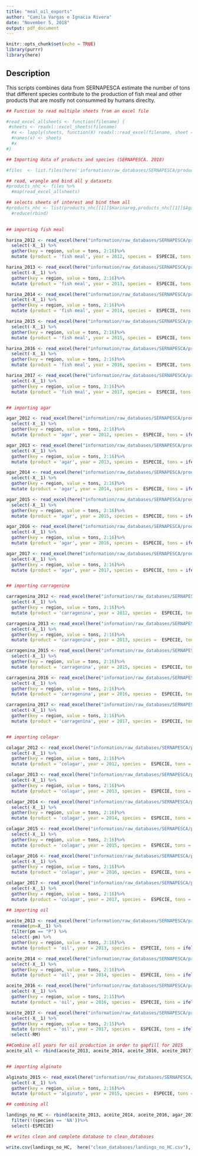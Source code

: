 ```yaml
---
title: "meal_oil_exports"
author: "Camila Vargas e Ignacia Rivera"
date: "November 5, 2018"
output: pdf_document
---
```


```r
knitr::opts_chunk$set(echo = TRUE)
library(purrr)
library(here)
```

## Description

This scripts combines data from SERNAPESCA estimate the number of tons that different species contribute to the production of fish meal and other products that are mostly not consummed by humans direclty.   

```r

## Function to read multiple sheets from an excel file

#read_excel_allsheets <- function(filename) { 
 #sheets <- readxl::excel_sheets(filename) 
  #x <- lapply(sheets, function(X) readxl::read_excel(filename, sheet = X)) 
  #names(x) <- sheets 
  #x 
#}

## Importing data of products and species (SERNAPESCA. 2018)

#files  <- list.files(here('information/raw_databases/SERNAPESCA/products'), pattern= 'products_per_species_region_month', full.names = TRUE)

## read, wrangle and bind all y datasets
#products_nhc <- files %>% 
  #map(read_excel_allsheets)

## selects sheets of interest and bind them all 
#products_nhc <- list(products_nhc[[1]]$Harinareg,products_nhc[[1]]$Agarreg, products_nhc[[1]]$Carrageninareg, products_nhc[[1]]$Colagarreg, products_nhc[[2]]$Harinareg,products_nhc[[2]]$Agarreg, products_nhc[[2]]$Carrageninareg, products_nhc[[2]]$Colagarreg, products_nhc[[3]]$Harinareg,products_nhc[[3]]$Agarreg, products_nhc[[3]]$Carrageninareg, products_nhc[[3]]$Colagarreg, products_nhc[[4]]$Harinareg,products_nhc[[4]]$Agarreg, products_nhc[[4]]$Carrageninareg, products_nhc[[4]]$Colagarreg, products_nhc[[5]]$Harinareg,products_nhc[[5]]$Agarreg, products_nhc[[5]]$Carrageninareg, products_nhc[[5]]$Colagarreg) %>% 
  #reduce(rbind) 
  
```

```r

## importing fish meal 

harina_2012 <- read_excel(here("information/raw_databases/SERNAPESCA/products/products_per_species_region_month_2012.xlsx"), sheet = "Harinareg", range = "A6:Q58") %>% 
  select(-X__1) %>% 
  gather(key = region, value = tons, 2:16)%>% 
  mutate (product = 'fish meal', year = 2012, species =  ESPECIE, tons = ifelse(tons =="-", 0, tons))

harina_2013 <- read_excel(here("information/raw_databases/SERNAPESCA/products/products_per_species_region_month_2013.xlsx"), sheet = "Harinareg", range = "A6:Q44") %>% 
  select(-X__1) %>% 
  gather(key = region, value = tons, 2:16)%>% 
  mutate (product = 'fish meal', year = 2013, species =  ESPECIE, tons = ifelse(tons == "-", 0, tons))

harina_2014 <- read_excel(here("information/raw_databases/SERNAPESCA/products/products_per_species_region_month_2014.xlsx"), sheet = "Harinareg", range = "A6:Q54") %>% 
  select(-X__1) %>% 
  gather(key = region, value = tons, 2:16)%>% 
  mutate (product = 'fish meal', year = 2014, species =  ESPECIE, tons = ifelse(tons == "-", 0, tons))

harina_2015 <- read_excel(here("information/raw_databases/SERNAPESCA/products/products_per_species_region_month_2015.xlsx"), sheet = "Harinareg", range = "A6:Q38") %>% 
  select(-X__1) %>% 
  gather(key = region, value = tons, 2:16)%>% 
  mutate (product = 'fish meal', year = 2015, species =  ESPECIE, tons = ifelse(tons == "-", 0, tons))

harina_2016 <- read_excel(here("information/raw_databases/SERNAPESCA/products/products_per_species_region_month_2016.xlsx"), sheet = "Harinareg", range = "A6:Q44") %>% 
  select(-X__1) %>% 
  gather(key = region, value = tons, 2:16)%>% 
  mutate (product = 'fish meal', year = 2016, species =  ESPECIE, tons = ifelse(tons == "-", 0, tons))

harina_2017 <- read_excel(here("information/raw_databases/SERNAPESCA/products/products_per_species_region_month_2017.xlsx"), sheet = "Harinareg", range = "A6:Q46") %>% 
  select(-X__1) %>% 
  gather(key = region, value = tons, 2:16)%>% 
  mutate (product = 'fish meal', year = 2017, species =  ESPECIE, tons = ifelse(tons == "-", 0, tons))


## importing agar 

agar_2012 <- read_excel(here("information/raw_databases/SERNAPESCA/products/products_per_species_region_month_2012.xlsx"), sheet = "Agarreg", range = "A6:Q8") %>% 
  select(-X__1) %>% 
  gather(key = region, value = tons, 2:16)%>% 
  mutate (product = 'agar', year = 2012, species =  ESPECIE, tons = ifelse(tons == "-", 0, tons)) 

agar_2013 <- read_excel(here("information/raw_databases/SERNAPESCA/products/products_per_species_region_month_2013.xlsx"), sheet = "Agarreg", range = "A6:Q8") %>% 
  select(-X__1) %>% 
  gather(key = region, value = tons, 2:16)%>% 
  mutate (product = 'agar', year = 2013, species =  ESPECIE, tons = ifelse(tons == "-", 0, tons))

agar_2014 <- read_excel(here("information/raw_databases/SERNAPESCA/products/products_per_species_region_month_2014.xlsx"), sheet = "Agarreg", range = "A6:Q10") %>% 
  select(-X__1) %>% 
  gather(key = region, value = tons, 2:16)%>% 
  mutate (product = 'agar', year = 2014, species =  ESPECIE, tons = ifelse(tons == "-", 0, tons))

agar_2015 <- read_excel(here("information/raw_databases/SERNAPESCA/products/products_per_species_region_month_2015.xlsx"), sheet = "Agarreg", range = "A6:Q8") %>% 
  select(-X__1) %>% 
  gather(key = region, value = tons, 2:16)%>% 
  mutate (product = 'agar', year = 2015, species =  ESPECIE, tons = ifelse(tons == "-", 0, tons))

agar_2016 <- read_excel(here("information/raw_databases/SERNAPESCA/products/products_per_species_region_month_2016.xlsx"), sheet = "Agarreg", range = "A6:Q8") %>% 
  select(-X__1) %>% 
  gather(key = region, value = tons, 2:16)%>% 
  mutate (product = 'agar', year = 2016, species =  ESPECIE, tons = ifelse(tons == "-", 0, tons))

agar_2017 <- read_excel(here("information/raw_databases/SERNAPESCA/products/products_per_species_region_month_2017.xlsx"), sheet = "Agarreg", range = "A6:Q8") %>% 
  select(-X__1) %>% 
  gather(key = region, value = tons, 2:16)%>% 
  mutate (product = 'agar', year = 2017, species =  ESPECIE, tons = ifelse(tons == "-", 0, tons))


## importing carragenina

carragenina_2012 <- read_excel(here("information/raw_databases/SERNAPESCA/products/products_per_species_region_month_2012.xlsx"), sheet = "Carrageninareg", range = "A6:Q10") %>% 
  select(-X__1) %>% 
  gather(key = region, value = tons, 2:16)%>% 
  mutate (product = 'carragenina', year = 2012, species =  ESPECIE, tons = ifelse(tons == "-", 0, tons)) 

carragenina_2013 <- read_excel(here("information/raw_databases/SERNAPESCA/products/products_per_species_region_month_2013.xlsx"), sheet = "Carrageninareg", range = "A6:Q12") %>% 
  select(-X__1) %>% 
  gather(key = region, value = tons, 2:16)%>% 
  mutate (product = 'carragenina', year = 2013, species =  ESPECIE, tons = ifelse(tons == "-", 0, tons))

carragenina_2015 <- read_excel(here("information/raw_databases/SERNAPESCA/products/products_per_species_region_month_2015.xlsx"), sheet = "Carrageninareg", range = "A6:Q12") %>% 
  select(-X__1) %>% 
  gather(key = region, value = tons, 2:16)%>% 
  mutate (product = 'carragenina', year = 2015, species =  ESPECIE, tons = ifelse(tons == "-", 0, tons))

carragenina_2016 <- read_excel(here("information/raw_databases/SERNAPESCA/products/products_per_species_region_month_2016.xlsx"), sheet = "Carrageninareg", range = "A6:Q12") %>% 
  select(-X__1) %>% 
  gather(key = region, value = tons, 2:16)%>% 
  mutate (product = 'carragenina', year = 2016, species =  ESPECIE, tons = ifelse(tons =="-", 0, tons))

carragenina_2017 <- read_excel(here("information/raw_databases/SERNAPESCA/products/products_per_species_region_month_2017.xlsx"), sheet = "Carrageninareg", range = "A6:Q14") %>% 
  select(-X__1) %>% 
  gather(key = region, value = tons, 2:16)%>% 
  mutate (product = 'carragenina', year = 2017, species =  ESPECIE, tons = ifelse(tons =="-", 0, tons))


## importing colagar

colagar_2012 <- read_excel(here("information/raw_databases/SERNAPESCA/products/products_per_species_region_month_2012.xlsx"), sheet = "Colagarreg", range = "A6:Q8") %>% 
  select(-X__1) %>% 
  gather(key = region, value = tons, 2:16)%>% 
  mutate (product = 'colagar', year = 2012, species =  ESPECIE, tons = ifelse(tons == "-", 0, tons)) 

colagar_2013 <- read_excel(here("information/raw_databases/SERNAPESCA/products/products_per_species_region_month_2013.xlsx"), sheet = "Colagarreg", range = "A6:Q8") %>% 
  select(-X__1) %>% 
  gather(key = region, value = tons, 2:16)%>% 
  mutate (product = 'colagar', year = 2013, species =  ESPECIE, tons = ifelse(tons == "-", 0, tons))

colagar_2014 <- read_excel(here("information/raw_databases/SERNAPESCA/products/products_per_species_region_month_2014.xlsx"), sheet = "Colagarreg", range = "A6:Q8") %>% 
  select(-X__1) %>% 
  gather(key = region, value = tons, 2:16)%>% 
  mutate (product = 'colagar', year = 2014, species =  ESPECIE, tons = ifelse(tons == "-", 0, tons))

colagar_2015 <- read_excel(here("information/raw_databases/SERNAPESCA/products/products_per_species_region_month_2015.xlsx"), sheet = "Colagarreg", range = "A6:Q8") %>% 
  select(-X__1) %>% 
  gather(key = region, value = tons, 2:16)%>% 
  mutate (product = 'colagar', year = 2015, species =  ESPECIE, tons = ifelse(tons == "-", 0, tons))

colagar_2016 <- read_excel(here("information/raw_databases/SERNAPESCA/products/products_per_species_region_month_2016.xlsx"), sheet = "Colagarreg", range = "A6:Q8") %>% 
  select(-X__1) %>% 
  gather(key = region, value = tons, 2:16)%>% 
  mutate (product = 'colagar', year = 2016, species =  ESPECIE, tons = ifelse(tons == "-", 0, tons))

colagar_2017 <- read_excel(here("information/raw_databases/SERNAPESCA/products/products_per_species_region_month_2017.xlsx"), sheet = "Colagarreg", range = "A6:Q8") %>% 
  select(-X__1) %>% 
  gather(key = region, value = tons, 2:16)%>% 
  mutate (product = 'colagar', year = 2017, species =  ESPECIE, tons = ifelse(tons == "-", 0, tons))

## importing oil

aceite_2013 <- read_excel(here("information/raw_databases/SERNAPESCA/products/products_per_species_region_month_2013.xlsx"), sheet = "Aceitereg", range = "A6:Q31") %>% 
  rename(pm=X__1) %>% 
  filter(pm == "P") %>% 
  select(-pm) %>% 
  gather(key = region, value = tons, 2:16)%>% 
  mutate (product = 'oil', year = 2013, species =  ESPECIE, tons = ifelse(tons == "-", 0, tons))

aceite_2014 <- read_excel(here("information/raw_databases/SERNAPESCA/products/products_per_species_region_month_2014.xlsx"), sheet = "Aceitereg", range = "A6:Q42") %>% 
  select(-X__1) %>% 
  gather(key = region, value = tons, 2:16)%>% 
  mutate (product = 'oil', year = 2014, species =  ESPECIE, tons = ifelse(tons =="-", 0, tons))

aceite_2016 <- read_excel(here("information/raw_databases/SERNAPESCA/products/products_per_species_region_month_2016.xlsx"), sheet = "Aceitereg", range = "A6:P31") %>% 
  select(-X__1) %>% 
  gather(key = region, value = tons, 2:15)%>% 
  mutate (product = 'oil', year = 2016, species =  ESPECIE, tons = ifelse(tons == "-", 0, tons))

aceite_2017 <- read_excel(here("information/raw_databases/SERNAPESCA/products/products_per_species_region_month_2017.xlsx"), sheet = "Aceitereg", range = "A6:Q34") %>% 
  select(-X__1) %>% 
  gather(key = region, value = tons, 2:15)%>% 
  mutate (product = 'oil', year = 2017, species =  ESPECIE, tons = ifelse(tons == "-", 0, tons)) %>% 
  select(-RM)

##Combine all years for oil production in order to gapfill for 2015
aceite_all <- rbind(aceite_2013, aceite_2014, aceite_2016, aceite_2017)


## importing alginato

alginato_2015 <- read_excel(here("information/raw_databases/SERNAPESCA/products/products_per_species_region_month_2015.xlsx"), sheet = "Alginatoreg", range = "A6:Q8") %>% 
  select(-X__1) %>% 
  gather(key = region, value = tons, 2:16)%>% 
  mutate (product = 'alginato', year = 2015, species =  ESPECIE, tons = ifelse(tons == "-", 0, tons))

## combining all

landings_no_HC <- rbind(aceite_2013, aceite_2014, aceite_2016, agar_2012, agar_2013, agar_2014, agar_2015, agar_2016, alginato_2015, carragenina_2012, carragenina_2013, carragenina_2015, carragenina_2016, colagar_2012, colagar_2013, colagar_2014, colagar_2015, colagar_2016, harina_2012, harina_2013, harina_2014, harina_2015, harina_2016, harina_2017) %>% 
  filter(!(species == 'NA'))%>% 
  select(-ESPECIE)

## writes clean and complete database to clean_databases

write.csv(landings_no_HC,  here("clean_databases/landings_no_HC.csv"), row.names=F)

```
